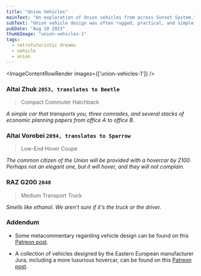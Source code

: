 ```yaml
---
title: "Union Vehicles"
mainText: "An exploration of Union vehicles from across Sunset System."
subText: "Union vehicle design was often rugged, practical, and simple, with hints of atomic-era futurism. Their vehicles can still be found in the millions across each living world with a Communist sphere."
pubDate: "Aug 10 2023"
thumbImage: "union-vehicles-1"
tags:
  - retrofuturistic dreams
  - vehicle
  - union
---
```



<ImageContentRowRender 
  images={['union-vehicles-1']}
/>

### Altai Zhuk `2053, translates to Beetle`
> Compact Commuter Hatchback

*A simple car that transports you, three comrades, and several stacks of economic planning papers from office A to office B.*

### Altai Vorobei `2094, translates to Sparrow`
> Low-End Hover Coupe

*The common citizen of the Union will be provided with a hovercar by 2100. Perhaps not an elegant one, but it will hover, and they will not complain.*

### RAZ G200 `2048`
> Medium Transport Truck

*Smells like ethanol. We aren't sure if it's the truck or the driver.*

### Addendum

- Some metacommentary regarding vehicle design can be found on this [Patreon post](https://www.patreon.com/posts/final-union-from-87503435).

- A collection of vehicles designed by the Eastern European manufacturer Jura, including a more luxurious hovercar, can be found on this [Patreon post](https://www.patreon.com/posts/final-union-from-87511515).